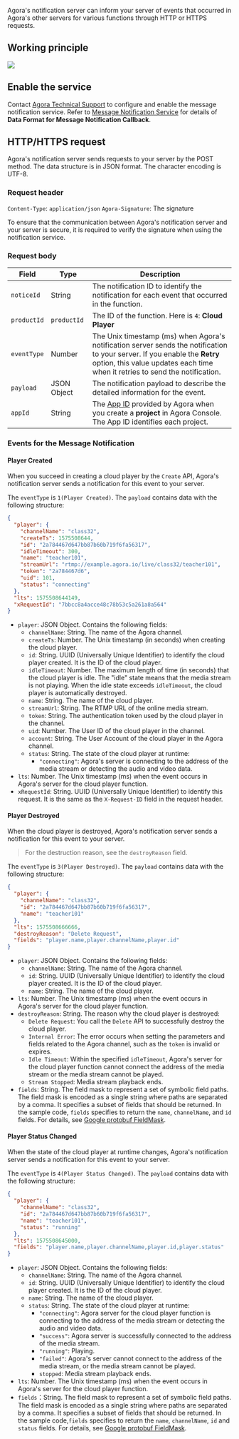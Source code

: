 
Agora's notification server can inform your server of events that occurred in Agora's other servers for various functions through HTTP or HTTPS requests.

## Working principle

![](https://web-cdn.agora.io/docs-files/1585759402952)

## Enable the service

Contact  [Agora Technical Support](mailto:support@agora.io) to configure and enable the message notification service. Refer to [Message Notification Service](https://docs-preprod.agora.io/en/AgoraPlatform/ncs) for details of **Data Format for Message Notification Callback**.

## HTTP/HTTPS request

Agora's notification server sends requests to your server by the POST method. The data structure is in JSON format. The character encoding is UTF-8. 


### Request header

`Content-Type`: `application/json`
`Agora-Signature`: The signature

To ensure that the communication between Agora's notification server and your server is secure, it is required to verify the signature when using the notification service.

### Request body

| Field | Type | Description |
| ----- | ---- | ----------- |
|   `noticeId`    |  String    |      The notification ID to identify the notification for each event that occurred in the <Vg k="MPUSH" /> function.       |
|    `productId`   |  `productId`    |    The ID of the function. Here is `4`: **Cloud Player**         |
|   `eventType`    |  Number    |    The Unix timestamp (ms) when Agora's notification server sends the notification to your server. If you enable the **Retry** option, this value updates each time when it retries to send the notification.          |
|    `payload`    |    JSON Object   |     The notification payload to describe the detailed information for the event.          |
|    `appId`   |  String    |      The [App ID](https://docs.agora.io/en/Agora%20Platform/terms?platform=All%20Platforms#a-nameappidaapp-id) provided by Agora when you create a **project** in Agora Console. The App ID identifies each project.        |

### Events for the Message Notification

#### **Player Created**

When you succeed in creating a cloud player by the `Create` API, Agora's notification server sends a notification for this event to your server.

The `eventType` is `1(Player Created)`. The `payload` contains data with the following structure:

```json
{
  "player": {
    "channelName": "class32",
    "createTs": 1575508644,
    "id": "2a784467d647bb87b60b719f6fa56317",
    "idleTimeout": 300,
    "name": "teacher101",
    "streamUrl": "rtmp://example.agora.io/live/class32/teacher101",
    "token": "2a784467d6",
    "uid": 101,
    "status": "connecting"
  },
  "lts": 1575508644149,
  "xRequestId": "7bbcc8a4acce48c78b53c5a261a8a564"
}
```

- `player`: JSON Object. Contains the following fields: 
  - `channelName`: String. The name of the Agora channel.
  - `createTs`: Number. The Unix timestamp (in seconds) when creating the cloud player.
  - `id`: String. UUID (Universally Unique Identifier) to identify the cloud player created. It is the ID of the cloud player.
  - `idleTimeout`: Number. The maximum length of time (in seconds) that the cloud player is idle. The "idle" state means that the media stream is not playing. When the idle state exceeds `idleTimeout`, the cloud player is automatically destroyed.
  - `name`: String. The name of the cloud player.
  - `streamUrl`: String. The RTMP URL of the online media stream.
  - `token`: String. The authentication token used by the cloud player in the channel.
  - `uid`: Number. The User ID of the cloud player in the channel.
  - `account`: String. The User Account of the cloud player in the Agora channel.
  - `status`: String. The state of the cloud player at runtime:
    - `"connecting"`: Agora's server is connecting to the address of the media stream or detecting the audio and video data.
- `lts`: Number. The Unix timestamp (ms) when the event occurs in Agora's server for the cloud player function.
- `xRequestId`: String. UUID (Universally Unique Identifier) to identify this request. It is the same as the `X-Request-ID` field in the request header. 

#### **Player Destroyed**

When the cloud player is destroyed, Agora's notification server sends a notification for this event to your server.

> For the destruction reason, see the `destroyReason` field.

The `eventType` is `3(Player Destroyed)`. The `payload` contains data with the following structure:

```json
{
  "player": {
    "channelName": "class32",
    "id": "2a784467d647bb87b60b719f6fa56317",
    "name": "teacher101"
  },
  "lts": 1575508666666,
  "destroyReason": "Delete Request",
  "fields": "player.name,player.channelName,player.id"
}
```

- `player`: JSON Object. Contains the following fields: 
  - `channelName`: String. The name of the Agora channel.
  - `id`: String. UUID (Universally Unique Identifier) to identify the cloud player created. It is the ID of the cloud player.
  - `name`: String. The name of the cloud player.
- `lts`: Number. The Unix timestamp (ms) when the event occurs in Agora's server for the cloud player function.
- `destroyReason`: String. The reason why the cloud player is destroyed:
  - `Delete Request`: You call the `Delete` API to successfully destroy the cloud player.
  - `Internal Error`: The error occurs when setting the parameters and fields related to the Agora channel, such as the `token` is invalid or expires.
  - `Idle Timeout`: Within the specified `idleTimeout`, Agora's server for the cloud player function cannot connect the address of the media stream or the media stream cannot be played.
  - `Stream Stopped`: Media stream playback ends.
- `fields`: String. The field mask to represent a set of symbolic field paths. The field mask is encoded as a single string where paths are separated by a comma. It specifies a subset of fields that should be returned. In the sample code, `fields` specifies to return the `name`, `channelName`, and `id` fields. For details, see [Google protobuf FieldMask](https://googleapis.dev/nodejs/pubsub/latest/google.protobuf.html#.FieldMask).

#### **Player Status Changed**

When the state of the cloud player at runtime changes, Agora's notification server sends a notification for this event to your server.

The `eventType` is `4(Player Status Changed)`. The `payload` contains data with the following structure:

```json
{
  "player": {
    "channelName": "class32",
    "id": "2a784467d647bb87b60b719f6fa56317",
    "name": "teacher101",
    "status": "running"
  },
  "lts": 1575508645000,
  "fields": "player.name,player.channelName,player.id,player.status"
}
```

- `player`: JSON Object. Contains the following fields:  
  - `channelName`: String. The name of the Agora channel.
  - `id`: String. UUID (Universally Unique Identifier) to identify the cloud player created. It is the ID of the cloud player.
  - `name`: String. The name of the cloud player.
  - `status`: String. The state of the cloud player at runtime:
    - `"connecting"`: Agora server for the cloud player function is connecting to the address of the media stream or detecting the audio and video data.
    - `"success"`: Agora server is successfully connected to the address of the media stream.
    - `"running"`: Playing.
    - `"failed"`: Agora's server cannot connect to the address of the media stream, or the media stream cannot be played.
    - `stopped`: Media stream playback ends.
- `lts`: Number. The Unix timestamp (ms) when the event occurs in Agora's server for the cloud player function.
- `fields`：String. The field mask to represent a set of symbolic field paths. The field mask is encoded as a single string where paths are separated by a comma. It specifies a subset of fields that should be returned. In the sample code,`fields` specifies to return the `name`, `channelName`, `id` and `status` fields. For details, see [Google protobuf FieldMask](https://googleapis.dev/nodejs/pubsub/latest/google.protobuf.html#.FieldMask).

